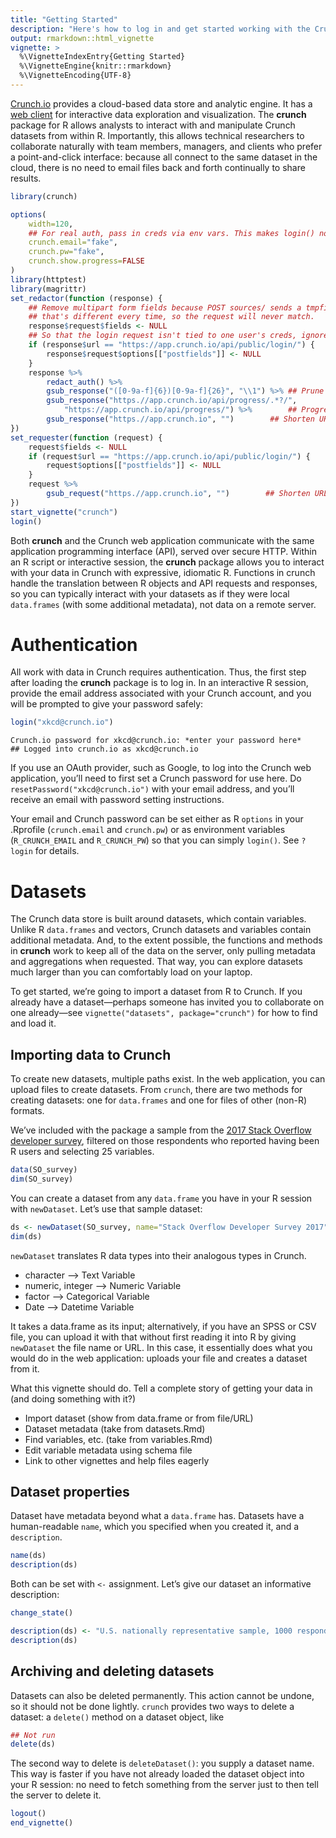 ```yaml
---
title: "Getting Started"
description: "Here's how to log in and get started working with the Crunch cloud data platform."
output: rmarkdown::html_vignette
vignette: >
  %\VignetteIndexEntry{Getting Started}
  %\VignetteEngine{knitr::rmarkdown}
  %\VignetteEncoding{UTF-8}
---
```


[Crunch.io](http://crunch.io/) provides a cloud-based data store and analytic engine. It has a [web client](https://app.crunch.io/) for interactive data exploration and visualization. The **crunch** package for R allows analysts to interact with and manipulate Crunch datasets from within R. Importantly, this allows technical researchers to collaborate naturally with team members, managers, and clients who prefer a point-and-click interface: because all connect to the same dataset in the cloud, there is no need to email files back and forth continually to share results.

```r
library(crunch)
```

```r
options(
    width=120,
    ## For real auth, pass in creds via env vars. This makes login() not error when mocking
    crunch.email="fake",
    crunch.pw="fake",
    crunch.show.progress=FALSE
)
library(httptest)
library(magrittr)
set_redactor(function (response) {
    ## Remove multipart form fields because POST sources/ sends a tmpfile path
    ## that's different every time, so the request will never match.
    response$request$fields <- NULL
    ## So that the login request isn't tied to one user's creds, ignore it in mocks
    if (response$url == "https://app.crunch.io/api/public/login/") {
        response$request$options[["postfields"]] <- NULL
    }
    response %>%
        redact_auth() %>%
        gsub_response("([0-9a-f]{6})[0-9a-f]{26}", "\\1") %>% ## Prune UUIDs
        gsub_response("https.//app.crunch.io/api/progress/.*?/",
            "https://app.crunch.io/api/progress/") %>%        ## Progress is meaningless in mocks
        gsub_response("https.//app.crunch.io", "")        ## Shorten URL
})
set_requester(function (request) {
    request$fields <- NULL
    if (request$url == "https://app.crunch.io/api/public/login/") {
        request$options[["postfields"]] <- NULL
    }
    request %>%
        gsub_request("https.//app.crunch.io", "")        ## Shorten URL
})
start_vignette("crunch")
login()
```

Both **crunch** and the Crunch web application communicate with the same application programming interface (API), served over secure HTTP. Within an R script or interactive session, the **crunch** package allows you to interact with your data in Crunch with expressive, idiomatic R. Functions in crunch handle the translation between R objects and API requests and responses, so you can typically interact with your datasets as if they were local `data.frames` (with some additional metadata), not data on a remote server.

# Authentication

All work with data in Crunch requires authentication. Thus, the first step after loading the **crunch** package is to log in. In an interactive R session, provide the email address associated with your Crunch account, and you will be prompted to give your password safely:

```r
login("xkcd@crunch.io")
```
```
Crunch.io password for xkcd@crunch.io: *enter your password here*
## Logged into crunch.io as xkcd@crunch.io
```

If you use an OAuth provider, such as Google, to log into the Crunch web application, you'll need to first set a Crunch password for use here. Do `resetPassword("xkcd@crunch.io")` with your email address, and you'll receive an email with password setting instructions.  

Your email and Crunch password can be set either as R `options` in your .Rprofile (`crunch.email` and `crunch.pw`) or as environment variables (`R_CRUNCH_EMAIL` and `R_CRUNCH_PW`) so that you can simply `login()`. See `?login` for details.

# Datasets

The Crunch data store is built around datasets, which contain variables. Unlike R `data.frames` and vectors, Crunch datasets and variables contain additional metadata. And, to the extent possible, the functions and methods in **crunch** work to keep all of the data on the server, only pulling metadata and aggregations when requested. That way, you can explore datasets much larger than you can comfortably load on your laptop.

To get started, we're going to import a dataset from R to Crunch. If you already have a dataset---perhaps someone has invited you to collaborate on one already---see `vignette("datasets", package="crunch")` for how to find and load it.

## Importing data to Crunch

To create new datasets, multiple paths exist. In the web application, you can upload files to create datasets. From `crunch`, there are two methods for creating datasets: one for `data.frames` and one for files of other (non-R) formats.

We've included with the package a sample from the [2017 Stack Overflow developer survey](https://insights.stackoverflow.com/survey/), filtered on those respondents who reported having been R users and selecting 25 variables.

```r
data(SO_survey)
dim(SO_survey)
```

You can create a dataset from any `data.frame` you have in your R session with `newDataset`. Let's use that sample dataset:

```r
ds <- newDataset(SO_survey, name="Stack Overflow Developer Survey 2017")
dim(ds)
```

`newDataset` translates R data types into their analogous types in Crunch.

* character --> Text Variable
* numeric, integer --> Numeric Variable
* factor --> Categorical Variable
* Date --> Datetime Variable

It takes a data.frame as its input; alternatively, if you have an SPSS or CSV file, you can upload it with that without first reading it into R by giving `newDataset` the file name or URL. In this case, it essentially does what you would do in the web application: uploads your file and creates a dataset from it.

<!-- TODO: host that CSV on our website, give example -->

What this vignette should do. Tell a complete story of getting your data in (and doing something with it?)

* Import dataset (show from data.frame or from file/URL)
* Dataset metadata (take from datasets.Rmd)
* Find variables, etc. (take from variables.Rmd)
* Edit variable metadata using schema file
* Link to other vignettes and help files eagerly

## Dataset properties

Dataset have metadata beyond what a `data.frame` has. Datasets have a human-readable `name`, which you specified when you created it, and a `description`.

```r
name(ds)
description(ds)
```

Both can be set with `<-` assignment. Let's give our dataset an informative description:

```r
change_state()
```

```r
description(ds) <- "U.S. nationally representative sample, 1000 respondents"
description(ds)
```

## Archiving and deleting datasets

Datasets can also be deleted permanently. This action cannot be undone, so it should not be done lightly. `crunch` provides two ways to delete a dataset: a `delete()` method on a dataset object, like

```r
## Not run
delete(ds)
```

The second way to delete is `deleteDataset()`: you supply a dataset name. This way is faster if you have not already loaded the dataset object into your R session: no need to fetch something from the server just to then tell the server to delete it.

```r
logout()
end_vignette()
```

<!-- * [Datasets](datasets.html): creating, loading, and manipulating datasets in Crunch
* [Variables](variables.html): cleaning and defining variable metadata
* [Array variables](array-variables.html): how to create and manipulate categorical-array and multiple-response variables
* [Variable organization](variable-order.html): defining a hierarchy and arranging variables within it
* [Transformations and derivations](derive.html): alter values within a dataset and create new variables as a function of others
* [Computing on Crunch data](analyze.html): crosstabulation and more
* [Filtering](filters.html): subsetting data, both in your R session and in the web interface
* [Downloading and exporting](export.html): how to pull data from the server, both for use in R and file export
* [Subtotals and headings](subtotals.html): how to set and get subtotals and headings for categorical variables
* [Crunch internals](crunch-internals.html): an introduction to the Crunch API and concepts to help you make more complex and more efficient queries
* [Category objects](abstract-categories.html): an introduction to the S4 classes that power categories and category-like representations in the package -->
